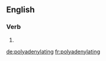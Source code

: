 
==English==

===Verb===
{{head|en|present participle}}

# {{present participle of|polyadenylate|lang=en|nocat=1}}

[[de:polyadenylating]]
[[fr:polyadenylating]]